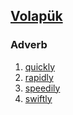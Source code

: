 ==[[Volapük]]==

===Adverb===
{{infl|vo|adverb}}

# [[quickly]] 
# [[rapidly]] 
# [[speedily]] 
# [[swiftly]]